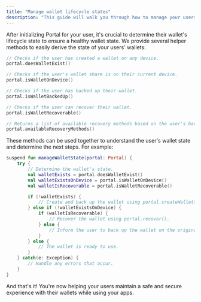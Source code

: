 ```yaml
---
title: "Manage wallet lifecycle states"
description: "This guide will walk you through how to manage your users' wallet lifecycle states."
---
```


After initializing Portal for your user, it's crucial to determine their wallet's lifecycle state to ensure a healthy wallet state. We provide several helper methods to easily derive the state of your users' wallets:

```kotlin
// Checks if the user has created a wallet on any device.
portal.doesWalletExist()

// Checks if the user's wallet share is on their current device.
portal.isWalletOnDevice()

// Checks if the user has backed up their wallet.
portal.isWalletBackedUp()

// Checks if the user can recover their wallet.
portal.isWalletRecoverable()

// Returns a list of available recovery methods based on the user's backups.
portal.availableRecoveryMethods()
```

These methods can be used together to understand the user's wallet state and determine the next steps. For example:

```kotlin
suspend fun manageWalletState(portal: Portal) {
    try {
        // Determine the wallet's state.
        val walletExists = portal.doesWalletExist()
        val walletExistsOnDevice = portal.isWalletOnDevice()
        val walletIsRecoverable = portal.isWalletRecoverable()

        if (!walletExists) {
            // Create and back up the wallet using portal.createWallet() and portal.backup().
        } else if (!walletExistsOnDevice) {
            if (walletIsRecoverable) {
                // Recover the wallet using portal.recover().
            } else {
                // Inform the user to back up the wallet on the original device.
            }
        } else {
            // The wallet is ready to use.
        }
    } catch(e: Exception) {
        // Handle any errors that occur.
    }
}
```

And that's it! You're now helping your users maintain a safe and secure experience with their wallets while using your apps.
